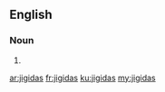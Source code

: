 ==English==

===Noun===
{{head|en|plural}}

# {{plural of|jigida|lang=en}}

[[ar:jigidas]]
[[fr:jigidas]]
[[ku:jigidas]]
[[my:jigidas]]